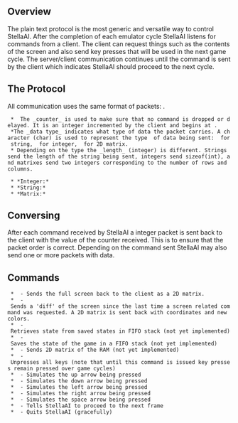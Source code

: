== Overview ==

The plain text protocol is the most generic and versatile way to control StellaAI. After the completion of each emulator cycle StellaAI listens for commands from a client. The client can request things such as the contents of the screen and also send key presses that will be used in the next game cycle. The server/client communication continues until the {{{NEXT}}} command is sent by the client which indicates StellaAI should proceed to the next cycle.

== The Protocol ==

All communication uses the same format of packets: {{{[counter][data type][length][data]}}}. 

  *  The _counter_ is used to make sure that no command is dropped or delayed. It is an integer incremented by the client and begins at {{{1}}}. 
  *The _data type_ indicates what type of data the packet carries. A character (char) is used to represent the type  of data being sent: {{{s}}} for string, {{{i}}} for integer, {{{r}}} for 2D matrix.  
  * Depending on the type the _length_ (integer) is different. Strings send the length of the string being sent, integers send sizeof(int), and matrixes send two integers corresponding to the number of rows and columns.

  * *Integer:* {{{[counter][i][4][value]}}}
  * *String:* {{{[counter][s][length][value]}}}
  * *Matrix:* {{{[counter][r][columns][rows][value]}}}

== Conversing ==

After each command received by StellaAI a integer packet is sent back to the client with the value of the counter received. This is to ensure that the packet order is correct. Depending on the command sent StellaAI may also send one or more packets with data. 

== Commands ==
  * {{{FULL_SCREEN}}} - Sends the full screen back to the client as a 2D matrix.
  * {{{DIFF_SCREEN}}} - Sends a 'diff' of the screen since the last time a screen related command was requested. A 2D matrix is sent back with coordinates and new colors. 
  * {{{PREV}}} - Retrieves state from saved states in FIFO stack (not yet implemented)
  * {{{SAVE}}} - Saves the state of the game in a FIFO stack (not yet implemented)
  * {{{DUMP}}} - Sends 2D matrix of the RAM (not yet implemented)
  * {{{RESET}}} - Unpresses all keys (note that until this command is issued key presses remain pressed over game cycles)
  * {{{UP}}} - Simulates the up arrow being pressed
  * {{{DOWN}}} - Simulates the down arrow being pressed
  * {{{LEFT}}} - Simulates the left arrow being pressed
  * {{{RIGHT}}} - Simulates the right arrow being pressed
  * {{{SPACE}}} - Simulates the space arrow being pressed
  * {{{NEXT}}} - Tells StellaAI to proceed to the next frame
  * {{{QUIT}}} - Quits StellaAI (gracefully)